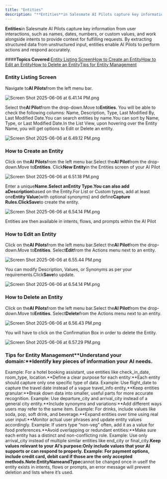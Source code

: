 ```yaml
---
title: "Entities"
description: "**Entities**in Salesmate AI Pilots capture key information from user interactions, such as names, dates, numbers, or custom values, and work alongside..."
---
```


**Entities**in Salesmate AI Pilots capture key information from user interactions, such as names, dates, numbers, or custom values, and work alongside intents to provide context for fulfilling requests. By extracting structured data from unstructured input, entities enable AI Pilots to perform actions and respond accurately.

####**Topics Covered:**[Entity Listing Screen](https://support.salesmate.io/hc/en-us/articles/45878663682841-Entities#h_01JVVWWWE57939NQ7BVWM0CDMK)[How to Create an Entity](https://support.salesmate.io/hc/en-us/articles/45878663682841-Entities#h_01JVW3C2N86J3M37MWGYE5S5SQ)[How to Edit an Entity](https://support.salesmate.io/hc/en-us/articles/45878663682841-Entities#h_01JVW42Y8FBS5YP9NF5XKVQW81)[How to Delete an Entity](https://support.salesmate.io/hc/en-us/articles/45878663682841-Entities#h_01JVW436RJAVRV7FQE98WJNDJ1)[Tips for Entity Management](https://support.salesmate.io/hc/en-us/articles/45878663682841-Entities#h_01JWG4G6JE1XE5QXF01PCA3TTP)

### Entity Listing Screen

Navigate to**AI Pilots**from the left menu bar.

![Screen Shot 2025-06-06 at 6.41.14 PM.png](./images/Screen-Shot-2025-06-06-at-6.41.14-PM.png)

Select the**AI Pilot**from the drop-down.Move to**Entities**. You will be able to check the following columns: Name, Description, Type, Last Modified By, Last Modified Date.You can search entities by name.You can sort by Name, Type, or Last Modified Date.In the List View, upon hovering over the Entity Name, you will get options to Edit or Delete an entity.

![Screen Shot 2025-06-06 at 6.49.12 PM.png](./images/Screen-Shot-2025-06-06-at-6.49.12-PM.png)

### How to Create an Entity

Click on the**AI Pilots**from the left menu bar.Select the**AI Pilot**from the drop-down.Move to**Entities**. Click**New Entity**in the Entities screen of your AI Pilot

![Screen Shot 2025-06-06 at 6.51.18 PM.png](./images/Screen-Shot-2025-06-06-at-6.51.18-PM.png)

Enter a unique**Name.**Select an**Entity Type.**You can also add a**Description**based on the Entity.For List or Custom types, add at least one**Entity Value**(with optional synonyms) and define**Capture Rules.**Click**Save**to create the entity.

![Screen Shot 2025-06-06 at 6.54.14 PM.png](./images/Screen-Shot-2025-06-06-at-6.54.14-PM.png)

Entities are then available in intents, flows, and prompts within the AI Pilot

### How to Edit an Entity

Click on the**AI Pilots**from the left menu bar.Select the**AI Pilot**from the drop-down.Move to**Entities**. Select**Edit**from the Actions menu next to an entity.

![Screen Shot 2025-06-06 at 6.55.44 PM.png](./images/Screen-Shot-2025-06-06-at-6.55.44-PM.png)

You can modify Description, Values, or Synonyms as per your requirements.Click**Save**to update.

![Screen Shot 2025-06-06 at 6.54.14 PM.png](./images/Screen-Shot-2025-06-06-at-6.54.14-PM.png)

### How to Delete an Entity

Click on the**AI Pilots**from the left menu bar.Select the**AI Pilot**from the drop-down.Move to**Entities**. Select**Delete**from the Actions menu next to an entity.

![Screen Shot 2025-06-06 at 6.56.43 PM.png](./images/Screen-Shot-2025-06-06-at-6.56.43-PM.png)

You will have to click on the Confirmation Box in order to delete the Entity.

![Screen Shot 2025-06-06 at 6.57.29 PM.png](./images/Screen-Shot-2025-06-06-at-6.57.29-PM.png)

### Tips for Entity Management**Understand your domain:**Identify key pieces of information your AI needs.
Example: For a hotel booking assistant, use entities like check\_in\_date, room\_type, location.**Define a clear purpose for each entity:**Each entity should capture only one specific type of data.
Example: Use flight\_date to capture the travel date instead of a vague travel\_info entity.**Keep entities granular:**Break down data into smaller, useful parts for more accurate recognition.
Example: Use departure\_city and arrival\_city instead of a general city entity.**Include synonyms and variations:**Add different ways users may refer to the same item.
Example: For drinks, include values like soda, pop, soft drink, and beverage.**Expand entities over time using real user input:**Monitor actual user phrases and update entity values accordingly.
Example: If users type “non-veg” often, add it as a value for food preferences.**Avoid overlapping or redundant entities:**Make sure each entity has a distinct and non-conflicting role.
Example: Use only arrival\_city instead of multiple similar entities like end\_city or final\_city.**Keep values relevant to your AI’s purpose:**Only include values that your AI supports or can respond to properly.
Example: For payment options, include credit card, debit card if those are the only accepted methods.**Note:**Entity**Name**and**Type**cannot be changed once in useIf the entity exists in intents, flows or prompts, an error message will prevent deletion and lists where it’s used.
